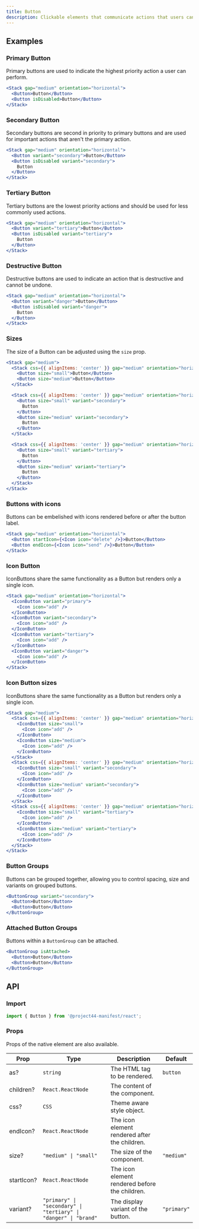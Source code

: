 ```yaml
---
title: Button
description: Clickable elements that communicate actions that users can take.
---
```


## Examples

### Primary Button

Primary buttons are used to indicate the highest priority action a user can perform.

```jsx
<Stack gap="medium" orientation="horizontal">
  <Button>Button</Button>
  <Button isDisabled>Button</Button>
</Stack>
```

### Secondary Button

Secondary buttons are second in priority to primary buttons and are used for important actions that aren't the primary action.

```jsx
<Stack gap="medium" orientation="horizontal">
  <Button variant="secondary">Button</Button>
  <Button isDisabled variant="secondary">
    Button
  </Button>
</Stack>
```

### Tertiary Button

Tertiary buttons are the lowest priority actions and should be used for less commonly used actions.

```jsx
<Stack gap="medium" orientation="horizontal">
  <Button variant="tertiary">Button</Button>
  <Button isDisabled variant="tertiary">
    Button
  </Button>
</Stack>
```

### Destructive Button

Destructive buttons are used to indicate an action that is destructive and cannot be undone.

```jsx
<Stack gap="medium" orientation="horizontal">
  <Button variant="danger">Button</Button>
  <Button isDisabled variant="danger">
    Button
  </Button>
</Stack>
```

### Sizes

The size of a Button can be adjusted using the `size` prop.

```jsx
<Stack gap="medium">
  <Stack css={{ alignItems: 'center' }} gap="medium" orientation="horizontal">
    <Button size="small">Button</Button>
    <Button size="medium">Button</Button>
  </Stack>

  <Stack css={{ alignItems: 'center' }} gap="medium" orientation="horizontal">
    <Button size="small" variant="secondary">
      Button
    </Button>
    <Button size="medium" variant="secondary">
      Button
    </Button>
  </Stack>

  <Stack css={{ alignItems: 'center' }} gap="medium" orientation="horizontal">
    <Button size="small" variant="tertiary">
      Button
    </Button>
    <Button size="medium" variant="tertiary">
      Button
    </Button>
  </Stack>
</Stack>
```

### Buttons with icons

Buttons can be embelished with icons rendered before or after the button label.

```jsx
<Stack gap="medium" orientation="horizontal">
  <Button startIcon={<Icon icon="delete" />}>Button</Button>
  <Button endIcon={<Icon icon="send" />}>Button</Button>
</Stack>
```

### Icon Button

IconButtons share the same functionality as a Button but renders only a single icon.

```jsx
<Stack gap="medium" orientation="horizontal">
  <IconButton variant="primary">
    <Icon icon="add" />
  </IconButton>
  <IconButton variant="secondary">
    <Icon icon="add" />
  </IconButton>
  <IconButton variant="tertiary">
    <Icon icon="add" />
  </IconButton>
  <IconButton variant="danger">
    <Icon icon="add" />
  </IconButton>
</Stack>
```

### Icon Button sizes

IconButtons share the same functionality as a Button but renders only a single icon.

```jsx
<Stack gap="medium">
  <Stack css={{ alignItems: 'center' }} gap="medium" orientation="horizontal">
    <IconButton size="small">
      <Icon icon="add" />
    </IconButton>
    <IconButton size="medium">
      <Icon icon="add" />
    </IconButton>
  </Stack>
  <Stack css={{ alignItems: 'center' }} gap="medium" orientation="horizontal">
    <IconButton size="small" variant="secondary">
      <Icon icon="add" />
    </IconButton>
    <IconButton size="medium" variant="secondary">
      <Icon icon="add" />
    </IconButton>
  </Stack>
  <Stack css={{ alignItems: 'center' }} gap="medium" orientation="horizontal">
    <IconButton size="small" variant="tertiary">
      <Icon icon="add" />
    </IconButton>
    <IconButton size="medium" variant="tertiary">
      <Icon icon="add" />
    </IconButton>
  </Stack>
</Stack>
```

### Button Groups

Buttons can be grouped together, allowing you to control spacing, size and variants on grouped buttons.

```jsx
<ButtonGroup variant="secondary">
  <Button>Button</Button>
  <Button>Button</Button>
</ButtonGroup>
```

### Attached Button Groups

Buttons within a `ButtonGroup` can be attached.

```jsx
<ButtonGroup isAttached>
  <Button>Button</Button>
  <Button>Button</Button>
</ButtonGroup>
```

## API

### Import

```js
import { Button } from '@project44-manifest/react';
```

### Props

Props of the native element are also available.

| Prop       | Type                                                            | Description                                    | Default     |
| ---------- | --------------------------------------------------------------- | ---------------------------------------------- | ----------- |
| as?        | `string`                                                        | The HTML tag to be rendered.                   | `button`    |
| children?  | `React.ReactNode`                                               | The content of the component.                  |             |
| css?       | `CSS`                                                           | Theme aware style object.                      |             |
| endIcon?   | `React.ReactNode`                                               | The icon element rendered after the children.  |             |
| size?      | `"medium" \| "small"`                                           | The size of the component.                     | `"medium"`  |
| startIcon? | `React.ReactNode`                                               | The icon element rendered before the children. |             |
| variant?   | `"primary" \| "secondary" \| "tertiary" \| "danger" \| "brand"` | The display variant of the button.             | `"primary"` |
